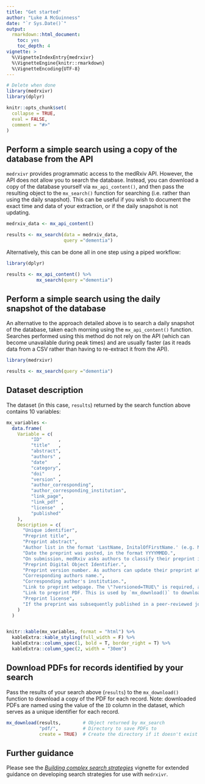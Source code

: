 ```yaml
---
title: "Get started"
author: "Luke A McGuinness"
date: "`r Sys.Date()`"
output:
  rmarkdown::html_document:
    toc: yes
    toc_depth: 4
vignette: >
  %\VignetteIndexEntry{medrxivr}
  %\VignetteEngine{knitr::rmarkdown}
  %\VignetteEncoding{UTF-8}
---
```


```r
# Delete when done
library(medrxivr)
library(dplyr)

knitr::opts_chunk$set(
  collapse = TRUE,
  eval = FALSE,
  comment = "#>"
)

```

## Perform a simple search using a copy of the database from the API

`medrxivr` provides programmatic access to the medRxiv API. However, the API does not allow you to search the database. Instead, you can download a copy of the database yourself via `mx_api_content()`, and then pass the resulting object to the `mx_search()` function for searching (i.e. rather than using the daily snapshot). This can be useful if you wish to document the exact time and data of your extraction, or if the daily snapshot is not updating.

``` r

medrxiv_data <- mx_api_content()

results <- mx_search(data = medrxiv_data, 
                     query ="dementia")

```

Alternatively, this can be done all in one step using a piped workflow:

``` r
library(dplyr)

results <- mx_api_content() %>%
           mx_search(query ="dementia")

```

## Perform a simple search using the daily snapshot of the database

An alternative to the approach detailed above is to search a daily snapshot of the database, taken each morning using the `mx_api_content()` function. Searches performed using this method do not rely on the API (which can become unavailable during peak times) and are usually faster (as it reads data from a CSV rather than having to re-extract it from the API).

``` r
library(medrxivr)

results <- mx_search(query ="dementia")

```

## Dataset description

The dataset (in this case, `results`) returned by the search function above contains 10 variables: 

```r

mx_variables <-
  data.frame(
    Variable = c(
         "ID"      ,
         "title"   ,
         "abstract",
         "authors" ,
         "date"    ,
         "category",
         "doi"     ,
         "version" ,
         "author_corresponding",
         "author_corresponding_institution",
         "link_page",
         "link_pdf" ,
         "license"  ,
         "published"
    ),
    Description = c(
      "Unique identifier",
      "Preprint title",
      "Preprint abstract",
      "Author list in the format 'LastName, InitalOfFirstName.' (e.g. McGuinness, L.). Authors are seperated by a semi-colon.",
      "Date the preprint was posted, in the format YYYYMMDD.",
      "On submission, medRxiv asks authors to classify their preprint into one of a set number of subject categories.",
      "Preprint Digital Object Identifier.",
      "Preprint version number. As authors can update their preprint at any time, this indicates which version of a given preprint the record refers to.", 
      "Corresponding authors name.",
      "Corresponding author's institution.",
      "Link to preprint webpage. The \"?versioned=TRUE\" is required, as otherwise, the URL will resolve to the most recent version of the article (assuming there is >1 version available).",
      "Link to preprint PDF. This is used by `mx_download()` to download a copy of the PDF for that preprint.",
      "Preprint license",
      "If the preprint was subsequently published in a peer-reviewed journal, this variable contains the DOI of the published version."
    )
  )


knitr::kable(mx_variables, format = "html") %>%
  kableExtra::kable_styling(full_width = F) %>%
  kableExtra::column_spec(1, bold = T, border_right = T) %>%
  kableExtra::column_spec(2, width = "30em")
```

## Download PDFs for records identified by your search

Pass the results of your search above (`results`) to the `mx_download()` function to download a copy of the PDF for each record. Note: downloaded PDFs are named using the value of the `ID` column in the dataset, which serves as a unique identifier for each record.

```r

mx_download(results,        # Object returned by mx_search
            "pdf/",         # Directory to save PDFs to 
            create = TRUE)  # Create the directory if it doesn't exist

```


## Further guidance

Please see the *[Building complex search strategies](https://mcguinlu.github.io/medrxivr/articles/building-complex-search-strategies.html)* vignette for extended guidance on developing search strategies for use with `medrxivr`.
